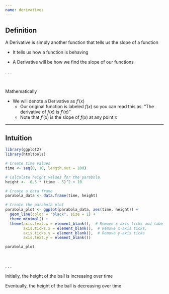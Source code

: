 ```yaml
---
name: derivatives
---
```


## Definition

A [Derivative]{.hii} is simply another function that tells us the slope of a function

- It tells us how a function is behaving

- A [Derivative]{.hii} will be how we find the slope of our functions

. . . 

<br>

[Mathematically]{.hi}

- We will denote a [Derivative]{.hii} as $f'(x)$
    - Our original function is labeled $f(x)$ so you can read this as: "The derivative of $f(x)$ is $f'(x)$"
    - Note that $f'(x)$ is the slope of $f(x)$ at any point $x$

---

## Intuition

```r
library(ggplot2)
library(htmltools)

# Create time values
time <- seq(0, 10, length.out = 100)

# Calculate height values for the parabola
height <- -0.5 * (time - 5)^2 + 10

# Create a data frame
parabola_data <- data.frame(time, height)

# Create the parabola plot
parabola_plot <- ggplot(parabola_data, aes(time, height)) +
  geom_line(color = "black", size = 1) +
  theme_minimal() +
  theme(axis.text.x = element_blank(),  # Remove x-axis ticks and labels
        axis.ticks.x = element_blank(),  # Remove x-axis ticks, 
        axis.ticks.y = element_blank(),  # Remove y-axis ticks
        axis.text.y = element_blank())

parabola_plot
```

<br>

. . .

Initially, the height of the ball is [increasing]{.hi-green} over time

Eventually, the height of the ball is [decreasing]{.hi-red} over time
